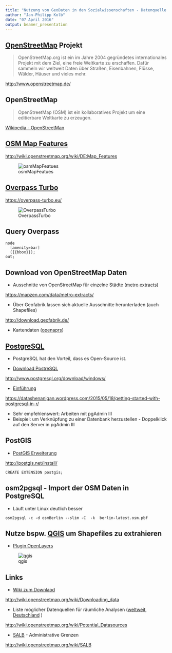 ```yaml
---
title: "Nutzung von GeoDaten in den Sozialwissenschaften - Datenquelle OpenStreetMap"
author: "Jan-Philipp Kolb"
date: "07 April 2016"
output: beamer_presentation
---
```


## [OpenStreetMap](http://www.openstreetmap.de/) Projekt


> OpenStreetMap.org ist ein im Jahre 2004 gegründetes internationales Projekt mit dem Ziel, eine freie Weltkarte zu erschaffen. Dafür sammeln wir weltweit Daten über Straßen, Eisenbahnen, Flüsse, Wälder, Häuser und vieles mehr. 

<http://www.openstreetmap.de/>


## OpenStreetMap

> OpenStreetMap (OSM) ist ein kollaboratives Projekt um eine editierbare Weltkarte zu erzeugen.

[Wikipedia - OpenStreetMap](https://en.wikipedia.org/wiki/OpenStreetMap)

## [OSM Map Features](http://wiki.openstreetmap.org/wiki/DE:Map_Features)

<http://wiki.openstreetmap.org/wiki/DE:Map_Features>

![osmMapFeatues](http://docs.cartodb.com/img/layout/tutorials/overpassturbo/img2.efe758ad.png)


## [Overpass Turbo](https://overpass-turbo.eu/)

<https://overpass-turbo.eu/>

![OverpassTurbo](http://blog.openstreetmap.de/wp-uploads/2014/01/Overpass_turbo_query_wizard_result_DE.png)


## Query Overpass

```
node
  [amenity=bar]
  ({{bbox}});
out;
```

## Download von OpenStreetMap Daten

- Ausschnitte von OpenStreetMap für einzelne Städte ([metro extracts](https://mapzen.com/data/metro-extracts/))

<https://mapzen.com/data/metro-extracts/>

- Über Geofabrik lassen sich aktuelle Ausschnitte herunterladen (auch Shapefiles)

<http://download.geofabrik.de/>

- Kartendaten ([openaprs](http://www.openaprs.net/))

## [PostgreSQL](http://www.postgresql.org/)

- PostgreSQL hat den Vorteil, dass es Open-Source ist.

- [Download PostreSQL](http://www.postgresql.org/download/windows/)

<http://www.postgresql.org/download/windows/>

- [Einführung](https://datashenanigan.wordpress.com/2015/05/18/getting-started-with-postgresql-in-r/)

<https://datashenanigan.wordpress.com/2015/05/18/getting-started-with-postgresql-in-r/>

- Sehr empfehlenswert: Arbeiten mit pgAdmin III
- Beispiel: um Verknüpfung zu einer Datenbank herzustellen - Doppelklick auf den Server in pgAdmin III


## PostGIS

- [PostGIS Erweiterung](http://postgis.net/install/)

<http://postgis.net/install/>

```
CREATE EXTENSION postgis;
```


## osm2pgsql - Import der OSM Daten in PostgreSQL

- Läuft unter Linux deutlich besser

```
osm2pgsql -c -d osmBerlin --slim -C  -k  berlin-latest.osm.pbf
```

## Nutze bspw. [QGIS](http://www.qgis.org/de/site/) um Shapefiles zu extrahieren

- [Plugin OpenLayers](http://www.qgistutorials.com/de/docs/downloading_osm_data.html)

![qgis](https://underdark.files.wordpress.com/2012/07/stamen_watercolor1.png?w=700)

## Links

- [Wiki zum Downlaod](http://wiki.openstreetmap.org/wiki/Downloading_data)

<http://wiki.openstreetmap.org/wiki/Downloading_data>

- Liste möglicher Datenquellen für räumliche Analysen ([weltweit](http://wiki.openstreetmap.org/wiki/Potential_Datasources), [Deutschland](http://wiki.openstreetmap.org/wiki/DE:Potential_Datasources)
)

<http://wiki.openstreetmap.org/wiki/Potential_Datasources>

- [SALB](http://wiki.openstreetmap.org/wiki/SALB) - Administrative Grenzen

<http://wiki.openstreetmap.org/wiki/SALB>

